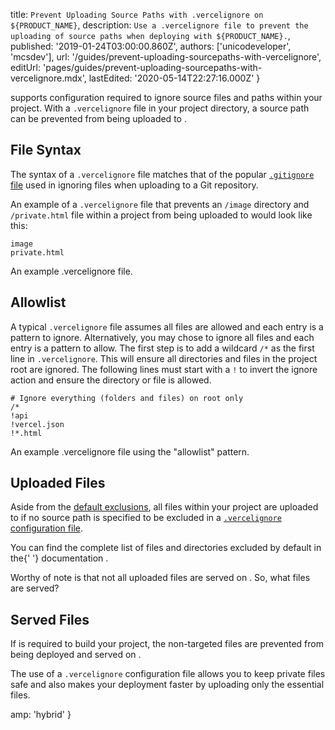 

  title: `Prevent Uploading Source Paths with .vercelignore on ${PRODUCT_NAME}`,
  description: `Use a .vercelignore file to prevent the uploading of source paths when deploying with ${PRODUCT_NAME}.`,
  published: '2019-01-24T03:00:00.860Z',
  authors: ['unicodeveloper', 'mcsdev'],
  url: '/guides/prevent-uploading-sourcepaths-with-vercelignore',
  editUrl: 'pages/guides/prevent-uploading-sourcepaths-with-vercelignore.mdx',
  lastEdited: '2020-05-14T22:27:16.000Z'
}

[<ProductName />](/) supports configuration required to ignore source files and paths within your project. With a `.vercelignore` file in your project directory, a source path can be prevented from being uploaded to <ProductName />.

## File Syntax

The syntax of a `.vercelignore` file matches that of the popular [`.gitignore` file](https://git-scm.com/docs/gitignore#_pattern_format) used in ignoring files when uploading to a Git repository.

An example of a `.vercelignore` file that prevents an `/image` directory and `/private.html` file within a project from being uploaded to <ProductName /> would look like this:

```
image
private.html
```

<Caption>
  An example <InlineCode>.vercelignore</InlineCode> file.
</Caption>

## Allowlist

A typical `.vercelignore` file assumes all files are allowed and each entry is a pattern to ignore. Alternatively, you may chose to ignore all files and each entry is a pattern to allow.
The first step is to add a wildcard `/*` as the first line in `.vercelignore`. This will ensure all directories and files in the project root are ignored. The following lines must start with a `!` to invert the ignore action and ensure the directory or file is allowed.

```
# Ignore everything (folders and files) on root only
/*
!api
!vercel.json
!*.html
```

<Caption>
  An example <InlineCode>.vercelignore</InlineCode> file using the "allowlist"
  pattern.
</Caption>

## Uploaded Files

Aside from the [default exclusions](/docs/v2/build-step/#ignored-files-and-folders), all files within your project are uploaded to <ProductName /> if no source path is specified to be excluded in a [`.vercelignore` configuration file](/docs/v2/deployments/ignoring-source-paths).

<Note>
  You can find the complete list of files and directories excluded by default in
  the{' '}
  <Link href="/docs/v2/build-step/#ignored-files-and-folders">
    <ProductName /> documentation
  </Link>
  .
</Note>

Worthy of note is that not all uploaded files are served on <ProductName />. So, what files are served?

## Served Files

If [<ProductName />](/) is required to build your project, the non-targeted files are prevented from being deployed and served on <ProductName />.

The use of a `.vercelignore` configuration file allows you to keep private files safe and also makes your deployment faster by uploading only the essential files.


  amp: 'hybrid'
}
